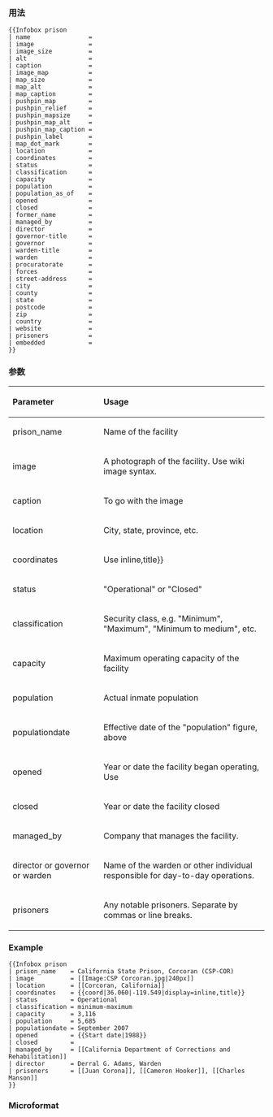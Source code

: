 {{documentation subpage}}

=== 用法 ===
{{Parameter names example | name | prison_name | image | image_size | alt | caption | image_map | map_size | map_alt | map_caption | pushpin_map=World | pushpin_label | pushpin_map_caption | location | coordinates={{coord|0|0}} | status | classification | capacity | population | population_as_of | populationdate | population_date | opened | closed | former_name | managed_by | director | governor-title | governor | warden-title | warden | procuratorate | forces | street-address | city | county | state | postcode | zip | country | website | prisoners <!-- | nrhp --> | embedded }}
<pre style="overflow: auto">
{{Infobox prison
| name                = 
| image               = 
| image_size          = 
| alt                 = 
| caption             = 
| image_map           = 
| map_size            = 
| map_alt             = 
| map_caption         = 
| pushpin_map         = 
| pushpin_relief      = 
| pushpin_mapsize     = 
| pushpin_map_alt     = 
| pushpin_map_caption = 
| pushpin_label       = 
| map_dot_mark        = 
| location            = 
| coordinates         = 
| status              = 
| classification      = 
| capacity            = 
| population          = 
| population_as_of    = 
| opened              = 
| closed              = 
| former_name         = 
| managed_by          = 
| director            = 
| governor-title      = 
| governor            = 
| warden-title        = 
| warden              = 
| procuratorate       = 
| forces              = 
| street-address      = 
| city                = 
| county              = 
| state               = 
| postcode            = 
| zip                 = 
| country             = 
| website             = 
| prisoners           = 
| embedded            = 
}}
</pre>
{{clear}}

=== 参数 ===

{| class="wikitable"
! style="text-align:left" | Parameter
! style="text-align:left" | Usage
|-
! style="text-align:left" | prison_name
| Name of the facility
|-
! style="text-align:left" | image
| A photograph of the facility.  Use wiki image syntax.
|-
! style="text-align:left" | caption
| To go with the image
|-
! style="text-align:left" | location
| City, state, province, etc.
|-
! style="text-align:left" | coordinates
| Use {{tlx|coord|...|display{{=}}inline,title}}
|-
! style="text-align:left" | status
| "Operational" or "Closed"
|-
! style="text-align:left" | classification
| Security class, e.g. "Minimum", "Maximum",  "Minimum to medium", etc.
|-
! style="text-align:left" | capacity
| Maximum operating capacity of the facility
|-
! style="text-align:left" | population
| Actual inmate population
|-
! style="text-align:left" | populationdate
| Effective date of the "population" figure, above
|-
! style="text-align:left" | opened
| Year or date the facility began operating, Use {{Tl|Start date}}
|-
! style="text-align:left" | closed
| Year or date the facility closed
|-
! style="text-align:left" | managed_by
| Company that manages the facility.
|-
! style="text-align:left" | director <span style="font-weight: normal">or</span> governor <span style="font-weight: normal">or</span> warden
| Name of the warden or other individual responsible for day-to-day operations.
|-
! style="text-align:left" | prisoners
| Any notable prisoners. Separate by commas or line breaks.
|}

=== Example ===
{{Infobox prison
| prison_name    = California State Prison, Corcoran (CSP-COR)
| image          = [[Image:CSP Corcoran.jpg|240px]]
| location       = [[Corcoran, California]]
| coordinates    = {{coord|36.060|-119.549}} 
| status         = Operational
| classification = minimum-maximum
| capacity       = 3,116
| population     = 5,685
| populationdate = September 2007
| opened         = {{Start date|1988}}
| closed         = 
| managed_by     = [[California Department of Corrections and Rehabilitation]]
| director       = Derral G. Adams, Warden
| prisoners      = [[Juan Corona]], [[Cameron Hooker]], [[Charles Manson]]
}}

<pre style="overflow:auto">{{Infobox prison
| prison_name    = California State Prison, Corcoran (CSP-COR)
| image          = [[Image:CSP Corcoran.jpg|240px]]
| location       = [[Corcoran, California]]
| coordinates    = {{coord|36.060|-119.549|display=inline,title}} 
| status         = Operational
| classification = minimum-maximum
| capacity       = 3,116
| population     = 5,685
| populationdate = September 2007
| opened         = {{Start date|1988}}
| closed         = 
| managed_by     = [[California Department of Corrections and Rehabilitation]]
| director       = Derral G. Adams, Warden
| prisoners      = [[Juan Corona]], [[Cameron Hooker]], [[Charles Manson]]
}}</pre>

=== Microformat ===
{{UF-hcard-geo}}

{{Buildings and structures infobox templates}}
<includeonly>{{Sandbox other||<!-- 本行下加入模板的分類，跨維基連結加入Wikidata（參見[[Wikipedia:Wikidata]]） -->
[[Category:建築物信息框模板|Prison]]
}}</includeonly>